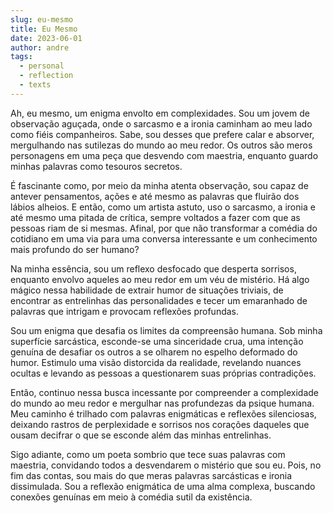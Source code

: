 ```yaml
---
slug: eu-mesmo
title: Eu Mesmo
date: 2023-06-01
author: andre
tags:
  - personal
  - reflection
  - texts
---
```


Ah, eu mesmo, um enigma envolto em complexidades. Sou um jovem de observação aguçada, onde o sarcasmo e a ironia caminham ao meu lado como fiéis companheiros. Sabe, sou desses que prefere calar e absorver, mergulhando nas sutilezas do mundo ao meu redor. Os outros são meros personagens em uma peça que desvendo com maestria, enquanto guardo minhas palavras como tesouros secretos.



É fascinante como, por meio da minha atenta observação, sou capaz de antever pensamentos, ações e até mesmo as palavras que fluirão dos lábios alheios. E então, como um artista astuto, uso o sarcasmo, a ironia e até mesmo uma pitada de crítica, sempre voltados a fazer com que as pessoas riam de si mesmas. Afinal, por que não transformar a comédia do cotidiano em uma via para uma conversa interessante e um conhecimento mais profundo do ser humano?



Na minha essência, sou um reflexo desfocado que desperta sorrisos, enquanto envolvo aqueles ao meu redor em um véu de mistério. Há algo mágico nessa habilidade de extrair humor de situações triviais, de encontrar as entrelinhas das personalidades e tecer um emaranhado de palavras que intrigam e provocam reflexões profundas.



Sou um enigma que desafia os limites da compreensão humana. Sob minha superfície sarcástica, esconde-se uma sinceridade crua, uma intenção genuína de desafiar os outros a se olharem no espelho deformado do humor. Estimulo uma visão distorcida da realidade, revelando nuances ocultas e levando as pessoas a questionarem suas próprias contradições.



Então, continuo nessa busca incessante por compreender a complexidade do mundo ao meu redor e mergulhar nas profundezas da psique humana. Meu caminho é trilhado com palavras enigmáticas e reflexões silenciosas, deixando rastros de perplexidade e sorrisos nos corações daqueles que ousam decifrar o que se esconde além das minhas entrelinhas.



Sigo adiante, como um poeta sombrio que tece suas palavras com maestria, convidando todos a desvendarem o mistério que sou eu. Pois, no fim das contas, sou mais do que meras palavras sarcásticas e ironia dissimulada. Sou a reflexão enigmática de uma alma complexa, buscando conexões genuínas em meio à comédia sutil da existência.
